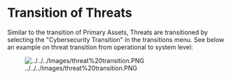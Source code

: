 <!--
  Copyright (c) 2021 THALES GLOBAL SERVICES.
  This program and the accompanying materials are made available under the
  terms of the Eclipse Public License 2.0 which is available at
  http://www.eclipse.org/legal/epl-2.0
  SPDX-License-Identifier: EPL-2.0

  Contributors:
       Thales - initial API and implementation
-->
= Transition of Threats =


Similar to the transition of Primary Assets, Threats are transitioned by selecting the "Cybersecurity Transition" in the transitions menu. See below an example on threat transition from operational to system level:


[[Image:../../../Images/threat%20transition.PNG]]


